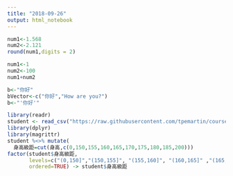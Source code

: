 ```yaml
---
title: "2018-09-26"
output: html_notebook
---
```




```r
num1<-1.568
num2<-2.121
round(num1,digits = 2)
```
```r
num1<-1
num2<-100
num1+num2
```

```r
b<-"你好"
bVector<-c("你好","How are you?")
b<-"'你好'"
```

```r
library(readr)
student <- read_csv("https://raw.githubusercontent.com/tpemartin/course-107-1-programming-for-data-science/master/data/student.csv")
library(dplyr)
library(magrittr)
student %<>% mutate(
  身高級距=cut(身高,c(0,150,155,160,165,170,175,180,185,200)))
factor(student$身高級距,
       levels=c("(0,150]","(150,155]", "(155,160]", "(160,165]" ,"(165,170]", "(170,175]" ,"(175,180]" ,"(180,185]", "(185,200]"),
       ordered=TRUE) -> student$身高級距

```




